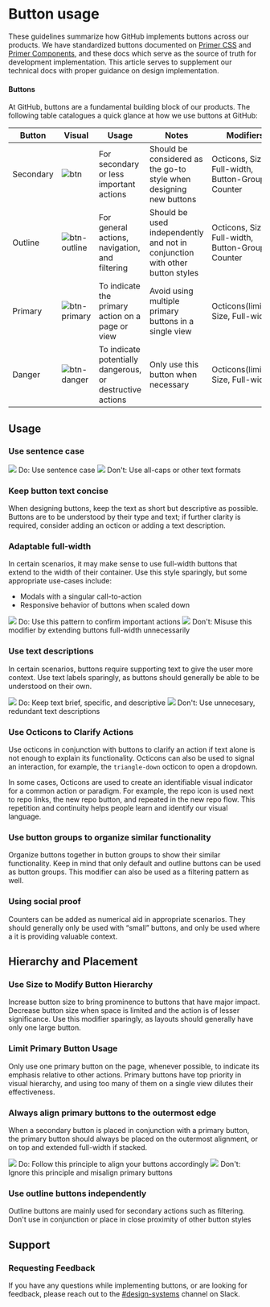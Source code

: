 

# Button usage
These guidelines summarize how GitHub implements buttons across our products. We have standardized buttons documented on [Primer CSS](https://styleguide.github.com/primer/) and [Primer Components](https://primer.style/components), and these docs which serve as the source of truth for development implementation. This article serves to supplement our technical docs with proper guidance on design implementation.

#### Buttons

At GitHub, buttons are a fundamental building block of our products. The following table catalogues a quick glance at how we use buttons at GitHub: 

| Button | Visual | Usage | Notes | Modifiers |
| --- | ------------- | --- | --- | --- |
| Secondary | ![btn](https://user-images.githubusercontent.com/24916540/52498774-86e4c200-2b8e-11e9-953b-e0e7a70493ea.png) | For secondary or less important actions | Should be considered as the go-to style when designing new buttons | Octicons, Size, Full-width, Button-Groups, Counter |
| Outline | ![btn-outline](https://user-images.githubusercontent.com/24916540/52498769-864c2b80-2b8e-11e9-984a-d5b88c846b74.png) | For general actions, navigation, and filtering | Should be used independently and not in conjunction with other button styles | Octicons, Size, Full-width, Button-Groups, Counter |
| Primary | ![btn-primary](https://user-images.githubusercontent.com/24916540/52498773-86e4c200-2b8e-11e9-804f-146d721d5191.png) | To indicate the primary action on a page or view | Avoid using multiple primary buttons in a single view | Octicons(limited), Size, Full-width |
| Danger | ![btn-danger](https://user-images.githubusercontent.com/24916540/52498772-864c2b80-2b8e-11e9-8eeb-bef8729c1fd1.png) | To indicate potentially dangerous, or destructive actions | Only use this button when necessary | Octicons(limited), Size, Full-width|

## Usage

### Use sentence case

<Flex>
  <Box width='100%' mr='2'>
    <BorderBox border='1px solid' borderColor='green.5' mb="2">
      <img src="https://user-images.githubusercontent.com/24916540/52501276-d3330080-2b94-11e9-954e-38c0f09f8ca1.png"/>
    </BorderBox>
    <Text fontWeight='bold' color='green.5'>Do:</Text> Use sentence case 
  </Box>
  <Box width='100%' mr='2'>
    <BorderBox border='1px solid' borderColor='red.5' mb="2">
      <img src="https://user-images.githubusercontent.com/24916540/52501272-d3330080-2b94-11e9-8829-7d12aae36ba1.png"/>
    </BorderBox>
    <Text fontWeight='bold' color='red.5'>Don't:</Text> Use all-caps or other text formats
  </Box> 
</Flex>

### Keep button text concise
When designing buttons, keep the text as short but descriptive as possible. Buttons are to be understood by their type and text; if further clarity is required, consider adding an octicon or adding a text description. 

### Adaptable full-width 
In certain scenarios, it may make sense to use full-width buttons that extend to the width of their container. Use this style sparingly, but some appropriate use-cases include:
- Modals with a singular call-to-action
- Responsive behavior of buttons when scaled down

<Flex>
  <Box width='100%' mr='2'>
    <BorderBox border='1px solid' borderColor='green.5' mb="2">
      <img src="https://user-images.githubusercontent.com/24916540/52501273-d3330080-2b94-11e9-906c-27d9f745f0c5.png"/>
    </BorderBox>
    <Text fontWeight='bold' color='green.5'>Do:</Text> Use this pattern to confirm important actions
  </Box>
  <Box width='100%' mr='2'>
    <BorderBox border='1px solid' borderColor='red.5' mb="2">
      <img src="https://user-images.githubusercontent.com/24916540/52501274-d3330080-2b94-11e9-823d-61964966cc7b.png"/>
    </BorderBox>
    <Text fontWeight='bold' color='red.5'>Don't:</Text> Misuse this modifier by extending buttons full-width unnecessarily
  </Box> 
</Flex>

### Use text descriptions
In certain scenarios, buttons require supporting text to give the user more context. Use text labels sparingly, as buttons should generally be able to be understood on their own.

<Flex>
  <Box width='100%' mr='2'>
    <BorderBox border='1px solid' borderColor='green.5' mb="2">
      <img src="https://user-images.githubusercontent.com/24916540/52501400-1b522300-2b95-11e9-8c47-71af68cfaeec.png"/>
    </BorderBox>
    <Text fontWeight='bold' color='green.5'>Do:</Text> Keep text brief, specific, and descriptive
  </Box> 
   <Box width='100%' mr='2'>
    <BorderBox border='1px solid' borderColor='red.5' mb="2">
      <img src="https://user-images.githubusercontent.com/24916540/53110379-cbfee180-3508-11e9-8762-04e3c8979afb.png"/>
    </BorderBox>
    <Text fontWeight='bold' color='red.5'>Don't:</Text> Use unnecesary, redundant text descriptions
  </Box> 
</Flex>


### Use Octicons to Clarify Actions
Use octicons in conjunction with buttons to clarify an action if text alone is not enough to explain its functionality. Octicons can also be used to signal an interaction, for example, the `triangle-down` octicon to open a dropdown.

In some cases, Octicons are used to create an identifiable visual indicator for a common action or paradigm. For example, the repo icon is used next to repo links, the new repo button, and repeated in the new repo flow. This repetition and continuity helps people learn and identify our visual language.

### Use button groups to organize similar functionality
Organize buttons together in button groups to show their similar functionality. Keep in mind that only default and outline buttons can be used as button groups. This modifier can also be used as a filtering pattern as well.

### Using social proof
Counters can be added as numerical aid in appropriate scenarios. They should generally only be used with “small” buttons, and only be used where a it is providing valuable context.


## Hierarchy and Placement

### Use Size to Modify Button Hierarchy
Increase button size to bring prominence to buttons that have major impact. Decrease button size when space is limited and the action is of lesser significance. Use this modifier sparingly, as layouts should generally have only one large button. 


### Limit Primary Button Usage
Only use one primary button on the page, whenever possible, to indicate its emphasis relative to other actions. Primary buttons have  top priority in visual hierarchy, and using too many of them on a single view dilutes their effectiveness.

### Always align primary buttons to the outermost edge
When a secondary button is placed in conjunction with a primary button, the primary button should always be placed on the outermost alignment, or on top and extended full-width if stacked.

<Flex>
  <Box width='100%' mr='2'>
    <BorderBox border='1px solid' borderColor='green.5' mb="2">
      <img src="https://user-images.githubusercontent.com/24916540/53112631-aa542900-350d-11e9-87e0-3f5d0655ec84.png"/>
    </BorderBox>
    <Text fontWeight='bold' color='green.5'>Do:</Text> Follow this principle to align your buttons accordingly
  </Box> 
   <Box width='100%' mr='2'>
    <BorderBox border='1px solid' borderColor='red.5' mb="2">
      <img src="https://user-images.githubusercontent.com/24916540/53112632-aa542900-350d-11e9-8d45-521b70bd1d93.png"/>
    </BorderBox>
    <Text fontWeight='bold' color='red.5'>Don't:</Text> Ignore this principle and misalign primary buttons
  </Box> 
</Flex>


### Use outline buttons independently
Outline buttons are mainly used for secondary actions such as filtering. Don't use in conjunction or place in close proximity of other button styles


## Support

### Requesting Feedback
If you have any questions while implementing buttons, or are looking for feedback, please reach out to the [#design-systems](https://github.slack.com/messages/C0ZCGGGJ2) channel on Slack.



